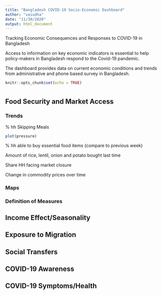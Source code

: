 ```yaml
---
title: "Bangladesh COVID-19 Socio-Economic Dashboard"
author: "vasudha"
date: "11/30/2020"
output: html_document
---
```


Tracking Economic Consequences and Responses to COVID-19 in Bangladesh

Access to information on key economic indicators is essential to help policy-makers in Bangladesh respond to the Covid-19 pandemic.

The dashboard provides data on current economic conditions and trends from administrative and phone based survey in Bangladesh.
```r
knitr::opts_chunk$set(echo = TRUE)
```


#   {.tabset .tabset-pills} 
## Food Security and Market Access {.tabset  .tabset-pills}

### Trends
% hh Skipping Meals

```r
plot(pressure)
```

% hh able to buy essential food items (compare to previous week)

Amount of rice, lentil, onion and potato bought last time

Share HH facing market closure

Change in commodity prices over time

### Maps

### Definition of Measures

## Income Effect/Seasonality {.tabset  .tabset-pills}

## Exposure to Migration {.tabset  .tabset-pills}

## Social Transfers {.tabset  .tabset-pills}

## COVID-19 Awareness {.tabset  .tabset-pills}

## COVID-19 Symptoms/Health {.tabset  .tabset-pills}

